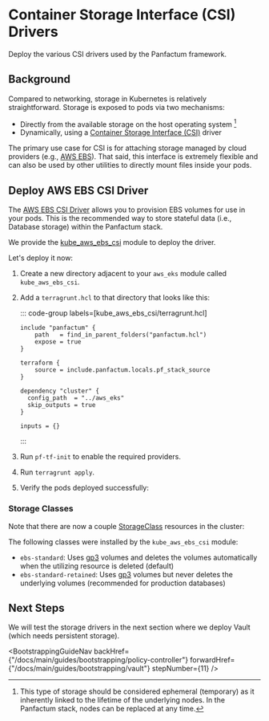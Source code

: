 

# Container Storage Interface (CSI) Drivers

<p class="subtitle">Deploy the various CSI drivers used by the Panfactum framework.</p>

## Background

Compared to networking, storage in Kubernetes is relatively straightforward. Storage is exposed to pods
via two mechanisms:

* Directly from the available storage on the host operating system [^1]
* Dynamically, using a [Container Storage Interface (CSI)](https://kubernetes.io/blog/2019/01/15/container-storage-interface-ga/) driver

[^1]: This type of storage should be considered ephemeral (temporary) as it inherently linked to the lifetime of the underlying
    nodes. In the Panfactum stack, nodes can be replaced at any time.

The primary use case for CSI is for attaching storage managed by cloud providers (e.g., [AWS EBS](https://aws.amazon.com/ebs/)). That said,
this interface is extremely flexible and can also be used by other utilities to directly mount files inside your pods.

## Deploy AWS EBS CSI Driver

The [AWS EBS CSI Driver](https://github.com/kubernetes-sigs/aws-ebs-csi-driver) allows you to provision EBS volumes for
use in your pods. This is the recommended way to store stateful data (i.e., Database storage) within the Panfactum stack.

We provide the [kube\_aws\_ebs\_csi](/main/reference/infrastructure-modules/direct/kubernetes/kube_aws_ebs_csi) module to deploy the driver.

Let's deploy it now:

1. Create a new directory adjacent to your `aws_eks` module called `kube_aws_ebs_csi`.

2. Add a `terragrunt.hcl` to that directory that looks like this:

   ::: code-group labels=\[kube\_aws\_ebs\_csi/terragrunt.hcl]

   ```hcl collapse={1-14} "REPLACE_ME"
   include "panfactum" {
       path   = find_in_parent_folders("panfactum.hcl")
       expose = true
   }

   terraform {
       source = include.panfactum.locals.pf_stack_source
   }

   dependency "cluster" {
     config_path  = "../aws_eks"
     skip_outputs = true
   }

   inputs = {}
   ```

   :::

3. Run `pf-tf-init` to enable the required providers.

4. Run `terragrunt apply`.

5. Verify the pods deployed successfully:
   <MarkdownImage src={ebsCSILaunchImg} alt="AWS EBS CSI launched successfully" />

### Storage Classes

Note that there are now a couple [StorageClass](https://kubernetes.io/docs/concepts/storage/storage-classes/) resources
in the cluster:

<MarkdownImage src={storageClassesImg} alt="Storage classes in the cluster" />

The following classes were installed by the `kube_aws_ebs_csi` module:

* `ebs-standard`: Uses [gp3](https://aws.amazon.com/ebs/general-purpose/) volumes and deletes the volumes automatically
  when the utilizing resource is deleted (default)
* `ebs-standard-retained`: Uses [gp3](https://aws.amazon.com/ebs/general-purpose/) volumes but never deletes the underlying
  volumes (recommended for production databases)

## Next Steps

We will test the storage drivers in the next section where we deploy Vault (which needs persistent storage).

<BootstrappingGuideNav backHref={"/docs/main/guides/bootstrapping/policy-controller"} forwardHref={"/docs/main/guides/bootstrapping/vault"} stepNumber={11} />
